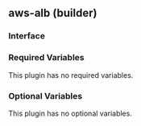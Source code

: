 ## aws-alb (builder)

### Interface

### Required Variables

This plugin has no required variables.

### Optional Variables

This plugin has no optional variables.
